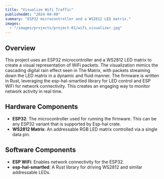 ```yaml
---
title: "Visualize Wifi Traffic"
publishedAt: "2024-04-08"
summary: "ESP32 microcontroller and a WS2812 LED matrix."
images:
  - "/images/projects/project-01/wifi_visualizer.jpg"
---
```


## Overview

This project uses an ESP32 microcontroller and a WS2812 LED matrix to create a visual representation of WiFi packets. The visualization mimics the cascading digital rain effect seen in The Matrix, with packets streaming down the LED matrix in a dynamic and fluid manner. The firmware is written in Rust, leveraging the esp-hal-smartled library for LED control and ESP WiFi for network connectivity. This creates an engaging way to monitor network activity in real time.

## Hardware Components
- **ESP32**: The microcontroller used for running the firmware. This can be any ESP32 variant that is supported by Esp-hal crate.
- **WS2812 Matrix**:  An addressable RGB LED matrix controlled via a single data pin.

## Software Components

- **ESP WiFi**: Enables network connectivity for the ESP32.
- **esp-hal-smartled**: A Rust library for driving WS2812 and similar addressable LEDs.
